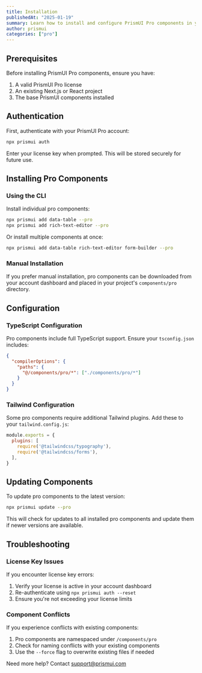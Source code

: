 ```yaml
---
title: Installation
publishedAt: "2025-01-19"
summary: Learn how to install and configure PrismUI Pro components in your project
author: prismui
categories: ["pro"]
---
```


## Prerequisites

Before installing PrismUI Pro components, ensure you have:

1. A valid PrismUI Pro license
2. An existing Next.js or React project
3. The base PrismUI components installed

## Authentication

First, authenticate with your PrismUI Pro account:

```bash
npx prismui auth
```

Enter your license key when prompted. This will be stored securely for future use.

## Installing Pro Components

### Using the CLI

Install individual pro components:

```bash
npx prismui add data-table --pro
npx prismui add rich-text-editor --pro
```

Or install multiple components at once:

```bash
npx prismui add data-table rich-text-editor form-builder --pro
```

### Manual Installation

If you prefer manual installation, pro components can be downloaded from your account dashboard and placed in your project's `components/pro` directory.

## Configuration

### TypeScript Configuration

Pro components include full TypeScript support. Ensure your `tsconfig.json` includes:

```json
{
  "compilerOptions": {
    "paths": {
      "@/components/pro/*": ["./components/pro/*"]
    }
  }
}
```

### Tailwind Configuration

Some pro components require additional Tailwind plugins. Add these to your `tailwind.config.js`:

```js
module.exports = {
  plugins: [
    require('@tailwindcss/typography'),
    require('@tailwindcss/forms'),
  ],
}
```

## Updating Components

To update pro components to the latest version:

```bash
npx prismui update --pro
```

This will check for updates to all installed pro components and update them if newer versions are available.

## Troubleshooting

### License Key Issues

If you encounter license key errors:

1. Verify your license is active in your account dashboard
2. Re-authenticate using `npx prismui auth --reset`
3. Ensure you're not exceeding your license limits

### Component Conflicts

If you experience conflicts with existing components:

1. Pro components are namespaced under `/components/pro`
2. Check for naming conflicts with your existing components
3. Use the `--force` flag to overwrite existing files if needed

Need more help? Contact support@prismui.com